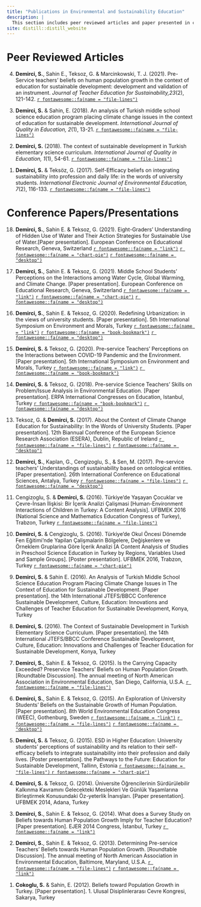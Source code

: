 ```yaml
---
title: "Publications in Environmental and Sustainability Education"
description: |
  This section includes peer reviewed articles and paper presented in conferences.
site: distill::distill_website
---
```



# Peer Reviewed Articles

<p>
4. **Demirci, S.**, Sahin E., Teksoz, G. & Marcinkowski, T. J. (2021). Pre-Service teachers’ beliefs on human population growth in the context of education for sustainable development: development and validation of an instrument. *Journal of Teacher Education for Sustainability,23*(2), 121-142. 
<a href = "https://doi.org/10.2478/jtes-2021-0021" target="_blank"> `r fontawesome::fa(name = "file-lines")`</a>
</p>

<p>
3. **Demirci, S.** & Sahin, E. (2018). An analysis of Turkish middle school science education program placing climate change issues in the context of education for sustainable development. *International Journal of Quality in Education, 2*(1), 13-21. <a href = "https://dergipark.org.tr/en/pub/ijqe/issue/37135/427929" target="_blank"> `r fontawesome::fa(name = "file-lines")`</a>
</p>

<p>
2. **Demirci, S.** (2018). The context of sustainable development in Turkish elementary science curriculum. *International Journal of Quality in Education, 1*(1), 54-61. <a href = "https://dergipark.org.tr/en/pub/ijqe/issue/37117/427577" target="_blank"> `r fontawesome::fa(name = "file-lines")`</a>
</p>

<p>	
1. **Demirci, S.** & Teksöz, G. (2017). Self-Efficacy beliefs on integrating sustainability into profession and daily life: in the words of university students. *International Electronic Journal of Environmental Education, 7*(2), 116-133. 
<a href = "https://files.eric.ed.gov/fulltext/EJ1180990.pdf" target="_blank"> `r fontawesome::fa(name = "file-lines")`</a>
</p>

# Conference Papers/Presentations

<p>
18. **Demirci, S.**, Sahin E. & Teksoz, G. (2021). Eight-Graders’ Understanding of Hidden Use of Water and Their Action Strategies for Sustainable Use of Water.[Paper presentation]. European Conference on Educational Research, Geneva, Switzerland 
  <a href = "https://eera-ecer.de/ecer-programmes/conference/26/contribution/50836/" target="_blank">`r fontawesome::fa(name = "link")`</a>
  <a href= "https://drive.google.com/file/d/1BxbggF9j91Ewos7qCIAIm1BsYV86anBr/view?usp=share_link" target="_blank">`r fontawesome::fa(name = "chart-pie")`</a>
  <a href="https://drive.google.com/file/d/1bVVBgeLto3ZAWT_5YbDzMSBMakm0vNaN/view?usp=share_link" target="_blank"> `r fontawesome::fa(name = "desktop")`</a>
</p>

<p>
17. **Demirci, S.**, Sahin E. & Teksoz, G. (2021). Middle School Students’ Perceptions on the Interactions among Water Cycle, Global Warming, and Climate Change. [Paper presentation]. European Conference on Educational Research, Geneva, Switzerland
<a href = "https://eera-ecer.de/ecer-programmes/conference/26/contribution/50838/" target="_blank">`r fontawesome::fa(name = "link")`</a>
<a href= "https://drive.google.com/file/d/1B6fxqdtqb9nmFwyQRCInvKh_NdnTWS99/view?usp=share_link" target="_blank">`r fontawesome::fa(name = "chart-pie")`</a>
  <a href="https://drive.google.com/file/d/1EbV9umjzHm93g8318c3LUbvhkfNGalBY/view?usp=share_link" target="_blank"> `r fontawesome::fa(name = "desktop")`</a>
</p>

<p>
16. **Demirci, S.**, Sahin E. & Teksoz, G. (2020). Redefining Urbanization: in the views of university students. [Paper presentation]. 5th International Symposium on Environment and Morals, Turkey
<a href = "https://i-sem.info/en" target="_blank">`r fontawesome::fa(name = "link")`</a>
<a href = "https://drive.google.com/file/d/1aljEKt9YOpiFoMKLy-eBKi1THG1SxHE8/view?usp=share_link" target="_blank">`r fontawesome::fa(name = "book-bookmark")`</a>
<a href = "https://drive.google.com/file/d/1VeXl5orVvJ6z9YOyk_hoZxe7fYUZYzE3/view?usp=share_link" target="_blank"> `r fontawesome::fa(name = "desktop")`</a>
</p>

<p>
15. **Demirci, S.** & Teksoz, G. (2020). Pre-service Teachers’ Perceptions on the Interactions between COVID-19 Pandemic and the Environment. [Paper presentation]. 5th International Symposium on Environment and Morals, Turkey
<a href = "https://i-sem.info/en" target="_blank">`r fontawesome::fa(name = "link")`</a>
<a href = "https://drive.google.com/file/d/1aljEKt9YOpiFoMKLy-eBKi1THG1SxHE8/view?usp=share_link" target="_blank">`r fontawesome::fa(name = "book-bookmark")`</a>
</p>

<p>
14. **Demirci, S.** & Teksoz, G. (2018). Pre-service Science Teachers’ Skills on Problem/Issue Analysis in Environmental Education. [Paper presentation]. ERPA International Congresses on Education, Istanbul, Turkey
<a href = "https://www.erpacongress.com/upload/dosya/erpa-2018-e-book-of-proceedings-2018_with-isbn_15bc882e42ce0a.pdf" target="_blank">`r fontawesome::fa(name = "book-bookmark")`</a>
<a href = "https://drive.google.com/file/d/1DbYbzMVFpUcWeuZjgNUSWg4xhUAEaLkf/view?usp=share_link" target="_blank">`r fontawesome::fa(name = "desktop")`</a>
</p>

<p>
13. Teksoz, G. & **Demirci, S.** (2017). About the Context of Climate Change Education for Sustainability: In the Words of University Students. [Paper presentation]. 12th Biannual Conference of the European Science Research Association (ESERA), Dublin, Republic of Ireland
<a href = "https://www.dropbox.com/s/ni7rlwfghggu4eq/ESERA-2018-Printed-Programme-14.8.17.pdf?dl=0" target="_blank">`r fontawesome::fa(name = "file-lines")`</a>
<a href = "https://drive.google.com/file/d/1IO96sz0CQaWHzIY460lwP_L0qn5T5k5V/view?usp=share_link" target="_blank">`r fontawesome::fa(name = "desktop")`</a>
</p>

<p>
12. **Demirci, S.**, Kaplan, G., Cengizoglu, S., & Sen, M. (2017). Pre-service teachers’ Understandings of sustainability based on ontological entities. [Paper presentation]. 26th International Conference on Educational Sciences, Antalya, Turkey
<a href = "https://drive.google.com/file/d/1k4JZeJnBb3SNmb3-mlIX0BUjVkmTUlFC/view?usp=share_link" target="_blank"> `r fontawesome::fa(name = "file-lines")`</a>
<a href = "https://drive.google.com/file/d/1zfU0uUB5BJT-DE_O1ZqNy9pTezxk2uvQ/view?usp=share_link" target="_blank">`r fontawesome::fa(name = "desktop")`</a>
</p>

<p>
11. Cengizoglu, S. & **Demirci, S.** (2016). Türkiye’de Yaşayan Çocuklar ve Çevre-İnsan İlişkisi: Bir İçerik Analizi Çalişmasi [Human-Environment Interactions of Children in Turkey: A Content Analysis]. UFBMEK 2016 (National Science and Mathematics Education Congress of Turkey), Trabzon, Turkey
<a href = "https://openaccess.mef.edu.tr/xmlui/bitstream/handle/20.500.11779/514/Bildiri-%C3%96zet-Kitap%C3%A7%C4%B1%C4%9F%C4%B1.pdf?sequence=3&isAllowed=y" target="_blank">`r fontawesome::fa(name = "file-lines")`</a>
</p>

<p>
10. **Demirci, S.** & Cengizoglu, S. (2016). Türkiye’de Okul Öncesi Dönemde Fen Eğitimi’nde Yapilan Çalişmalarin Bölgelere, Değişkenlere ve Örneklem Gruplarina Göre İçerik Analizi [A Content Analysis of Studies in Preschool Science Education in Turkey by Regions, Variables Used and Sample Groups]. [Poster presentation]. UFBMEK 2016, Trabzon, Turkey
<a href= "https://drive.google.com/file/d/1i2xsSsXWxePk80cbvw6usVaHhHh2W_7c/view?usp=share_link" target="_blank">`r fontawesome::fa(name = "chart-pie")`</a>
</p>

<p>
9. **Demirci, S.** & Sahin E. (2016). An Analysis of Turkish Middle School Science Education Program Placing Climate Change Issues in The Context of Education for Sustainable Development. [Paper presentation]. the 14th International JTEFS/BBCC Conference Sustainable Development, Culture, Education: Innovations and Challenges of Teacher Education for Sustainable Development, Konya, Turkey
</p>

<p>
8. **Demirci, S.** (2016). The Context of Sustainable Development in Turkish Elementary Science Curriculum. [Paper presentation]. the 14th International JTEFS/BBCC Conference Sustainable Development, Culture, Education: Innovations and Challenges of Teacher Education for Sustainable Development, Konya, Turkey
</p>

<p>
7. **Demirci, S.**, Sahin E. & Teksoz, G. (2015). Is the Carrying Capacity Exceeded? Preservice Teachers’ Beliefs on Human Population Growth. [Roundtable Discussion]. The annual meeting of North American Association in Environmental Education, San Diego, California, U.S.A.
<a href = "https://drive.google.com/file/d/1e8SUsiPjwaDdaydQV680lpNORPS8fXtz/view?usp=share_link" target="_blank"> `r fontawesome::fa(name = "file-lines")`</a>
</p>

<p>
6. **Demirci, S.**, Sahin E. & Teksoz, G. (2015). An Exploration of University Students’ Beliefs on the Sustainable Growth of Human Population. [Paper presentation]. 8th World Environmental Education Congress (WEEC), Gothenburg, Sweden
<a href = "https://weec2015.weecnetwork.org/" target="_blank">`r fontawesome::fa(name = "link")`</a>
<a href = "https://drive.google.com/file/d/1shuVtXX8W9_Y7PoAr-v1flAtgdeUs3m9/view?usp=share_link" target="_blank"> `r fontawesome::fa(name = "file-lines")`</a>
<a href = "https://drive.google.com/file/d/1cVaG0nS243RMEbYY7oyH-ZRxYWsn9iqR/view?usp=share_link" target="_blank">`r fontawesome::fa(name = "desktop")`</a>
</p>

<p>
5. **Demirci, S.** & Teksoz, G. (2015). ESD in Higher Education: University students’ perceptions of sustainability and its relation to their self-efficacy beliefs to integrate sustainability into their profession and daily lives. [Poster presentation]. the Pathways to the Future: Education for Sustainable Development, Tallinn, Estonia
<a href = "https://drive.google.com/file/d/1VQ_kpGZ6osOIeK2rKH4bj4IJDua9fNxL/view?usp=sharing" target="_blank">`r fontawesome::fa(name = "file-lines")` </a>
<a href= "https://drive.google.com/file/d/1GkD1mCl9Ms2mJqxdOLG352ohNe5aD-Hd/view?usp=share_link" target="_blank">`r fontawesome::fa(name = "chart-pie")`</a>
</p>

<p>
4. **Demirci, S.** & Teksoz, G. (2014). Üniversite Öğrencilerinin Sürdürülebilir Kalkınma Kavramını Gelecekteki Meslekleri Ve Günlük Yaşamlarına Birleştirmek Konusundaki Öz-yeterlik İnanışları. [Paper presentation]. UFBMEK 2014, Adana, Turkey
</p>

<p>
3. **Demirci, S.**, Sahin E. & Teksoz, G. (2014). What does a Survey Study on Beliefs towards Human Population Growth Imply for Teacher Education? [Paper presentation]. EJER 2014 Congress, İstanbul, Turkey
<a href = "https://ejercongress.org/2014/" target="_blank">`r fontawesome::fa(name = "link")`</a>
</p>

<p>
2. **Demirci, S.**, Sahin E. & Teksoz, G. (2013). Determining Pre-service Teachers’ Beliefs towards Human Population Growth. [Roundtable Discussion]. The annual meeting of North American Association in Environmental Education, Baltimore, Maryland, U.S.A.
<a href = "https://drive.google.com/file/d/1JdAmBbiFuCFGvo9JMJKTIuiWE86c3r-c/view?usp=share_link" target="_blank"> `r fontawesome::fa(name = "file-lines")`</a>
<a href = "https://convention2.allacademic.com/one/naaee/naaee13/" target="_blank"> `r fontawesome::fa(name = "link")`</a>
</p>

<p>
1. **Cokoglu, S.** & Sahin, E. (2012). Beliefs toward Population Growth in Turkey. [Paper presentation]. 1. Ulusal Disiplinlerarası Cevre Kongresi, Sakarya, Turkey
</p>
